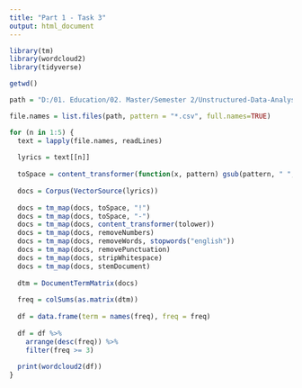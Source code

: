```yaml
---
title: "Part 1 - Task 3"
output: html_document
---
```


```r
library(tm)
library(wordcloud2)
library(tidyverse)
```

```r
getwd()

path = "D:/01. Education/02. Master/Semester 2/Unstructured-Data-Analysis/Project 1 - 30%/Part 1/Part 1 - Task 3/Data"

file.names = list.files(path, pattern = "*.csv", full.names=TRUE)

```

```r

for (n in 1:5) {
  text = lapply(file.names, readLines)
  
  lyrics = text[[n]]
  
  toSpace = content_transformer(function(x, pattern) gsub(pattern, " ", x))
  
  docs = Corpus(VectorSource(lyrics))
  
  docs = tm_map(docs, toSpace, "!")
  docs = tm_map(docs, toSpace, "-")
  docs = tm_map(docs, content_transformer(tolower))
  docs = tm_map(docs, removeNumbers)
  docs = tm_map(docs, removeWords, stopwords("english"))
  docs = tm_map(docs, removePunctuation)
  docs = tm_map(docs, stripWhitespace)
  docs = tm_map(docs, stemDocument)
  
  dtm = DocumentTermMatrix(docs)
  
  freq = colSums(as.matrix(dtm))
  
  df = data.frame(term = names(freq), freq = freq)
  
  df = df %>%
    arrange(desc(freq)) %>%
    filter(freq >= 3)
  
  print(wordcloud2(df))
}
```

